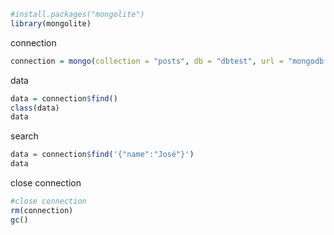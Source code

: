 ```r
#install.packages("mongolite") 
library(mongolite)
```
connection
```r
connection = mongo(collection = "posts", db = "dbtest", url = "mongodb://localhost")
```
data
```r
data = connection$find()
class(data)
data
```
search
```r
data = connection$find('{"name":"José"}')
data
```
close connection
```r
#close connection
rm(connection)
gc()
```
